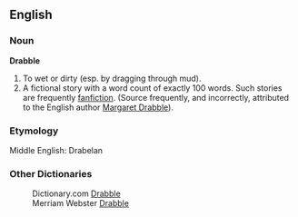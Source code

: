 ==English==
===Noun===
'''Drabble'''
# To wet or dirty (esp. by dragging through mud).
# A fictional story with a word count of exactly 100 words. Such stories are frequently [[fanfiction]]. (Source frequently, and incorrectly, attributed to the English author [http://en.wikipedia.org/wiki/Margaret_Drabble Margaret Drabble]).

===Etymology===
Middle English: Drabelan

===Other Dictionaries===

:Dictionary.com [http://dictionary.reference.com/search?q=drabble Drabble]
:Merriam Webster [http://www.m-w.com/cgi-bin/dictionary?book=Dictionary&va=drabble&x=0&y=0 Drabble]
